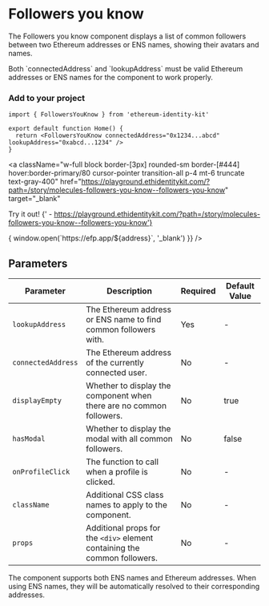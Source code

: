 
# Followers you know

The Followers you know component displays a list of common followers between two Ethereum addresses or ENS names, showing their avatars and names.

<Callout type="warning">
  Both `connectedAddress` and `lookupAddress` must be valid Ethereum addresses or ENS names for the component to work
  properly.
</Callout>

### Add to your project

```tsx copy
import { FollowersYouKnow } from 'ethereum-identity-kit'

export default function Home() {
  return <FollowersYouKnow connectedAddress="0x1234...abcd" lookupAddress="0xabcd...1234" />
}
```

<a
  className="w-full block border-[3px] rounded-sm border-[#444] hover:border-primary/80 cursor-pointer transition-all p-4 mt-6 truncate text-gray-400"
  href="https://playground.ethidentitykit.com/?path=/story/molecules-followers-you-know--followers-you-know"
  target="_blank"
>
  <span className="text-primary">Try it out!</span>
  <span className="text-gray-400">
    {' - https://playground.ethidentitykit.com/?path=/story/molecules-followers-you-know--followers-you-know'}
  </span>
</a>

<div className="w-full bg-[#222] border-[3px] rounded-sm border-[#444] p-8 mt-8 flex justify-center items-center">
  <FollowersYouKnow
    connectedAddress="0xc983ebc9db969782d994627bdffec0ae6efee1b3"
    lookupAddress="0x983110309620d911731ac0932219af06091b6744"
    onProfileClick={(address) => {
      window.open(`https://efp.app/${address}`, '_blank')
    }}
  />
</div>

## Parameters

| Parameter          | Description                                                               | Required | Default Value |
| ------------------ | ------------------------------------------------------------------------- | -------- | ------------- |
| `lookupAddress`    | The Ethereum address or ENS name to find common followers with.           | Yes      | -             |
| `connectedAddress` | The Ethereum address of the currently connected user.                     | No       | -             |
| `displayEmpty`     | Whether to display the component when there are no common followers.      | No       | true          |
| `hasModal`         | Whether to display the modal with all common followers.                   | No       | false         |
| `onProfileClick`   | The function to call when a profile is clicked.                           | No       | -             |
| `className`        | Additional CSS class names to apply to the component.                     | No       | -             |
| `props`            | Additional props for the `<div>` element containing the common followers. | No       | -             |

<Callout type="info">
  The component supports both ENS names and Ethereum addresses. When using ENS names, they will be automatically
  resolved to their corresponding addresses.
</Callout>
